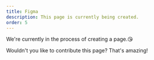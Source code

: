 ```yaml
---
title: Figma
description: This page is currently being created.
order: 5
---
```


We're currently in the process of creating a page.😘

Wouldn't you like to contribute this page? That's amazing!
